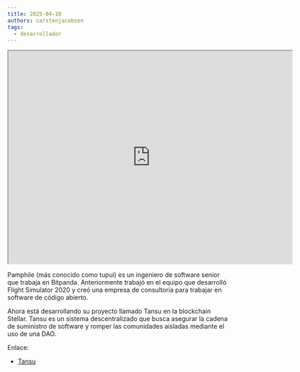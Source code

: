 ```yaml
---
title: 2025-04-10
authors: carstenjacobsen
tags:
  - desarrollador
---
```


<iframe
  src="https://www.youtube.com/embed/346G-EQ8ScY?si=CiLUXlRUXEzEvWAH"
  width="640"
  height="480"
  allow="autoplay"
></iframe>

Pamphile (más conocido como tupui) es un ingeniero de software senior que trabaja en Bitpanda. Anteriormente trabajó en el equipo que desarrolló Flight Simulator 2020 y creó una empresa de consultoría para trabajar en software de código abierto.

Ahora está desarrollando su proyecto llamado Tansu en la blockchain Stellar. Tansu es un sistema descentralizado que busca asegurar la cadena de suministro de software y romper las comunidades aisladas mediante el uso de una DAO.

Enlace:

- [Tansu](https://tansu.dev)

